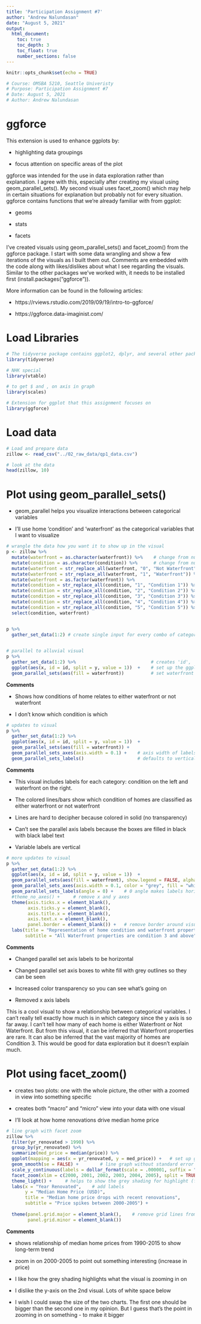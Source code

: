 ```yaml
---
title: 'Participation Assignment #7'
author: "Andrew Nalundasan"
date: "August 5, 2021"
output: 
  html_document:
    toc: true
    toc_depth: 3
    toc_float: true
    number_sections: false
---
```


```r
knitr::opts_chunk$set(echo = TRUE)
```

```r
# Course: OMSBA 5210, Seattle Univeristy
# Purpose: Participation Assignment #7
# Date: August 5, 2021
# Author: Andrew Nalundasan
```

# ggforce

This extension is used to enhance ggplots by: 

+ highlighting data groupings

+ focus attention on specific areas of the plot
    
ggforce was intended for the use in data exploration rather than explanation. I agree with this, especially after creating my visual using geom_parallel_sets(). My second visual uses facet_zoom() which may help in certain situations for explanation but probably not for every situation. ggforce contains functions that we're already familiar with from ggplot: 

+ geoms

+ stats

+ facets

I've created visuals using geom_parallel_sets() and facet_zoom() from the ggforce package. I start with some data wrangling and show a few iterations of the visuals as I built them out. Comments are embedded with the code along with likes/dislikes about what I see regarding the visuals. Similar to the other packages we've worked with, it needs to be installed first (install.packages("ggforce")).

More information can be found in the following articles:

+ https://rviews.rstudio.com/2019/09/19/intro-to-ggforce/

+ https://ggforce.data-imaginist.com/

# Load Libraries

```r
# The tidyverse package contains ggplot2, dplyr, and several other packages
library(tidyverse)

# NHK special
library(vtable)

# to get $ and , on axis in graph
library(scales)

# Extension for ggplot that this assignment focuses on
library(ggforce)
```

# Load data

```r
# Load and prepare data 
zillow <- read_csv("../02_raw_data/qp1_data.csv")

# look at the data
head(zillow, 10)
```

# Plot using geom_parallel_sets() 

+ geom_parallel helps you visualize interactions between categorical variables

+ I'll use home 'condition' and 'waterfront' as the categorical variables that I want to visualize

```r
# wrangle the data how you want it to show up in the visual
p <- zillow %>% 
  mutate(waterfront = as.character(waterfront)) %>%    # change from numerical to character
  mutate(condition = as.character(condition)) %>%      # change from numerical to character
  mutate(waterfront = str_replace_all(waterfront, "0", "Not Waterfront")) %>%   # change binary to actual factor name
  mutate(waterfront = str_replace_all(waterfront, "1", "Waterfront")) %>%       # change binary to actual factor name
  mutate(waterfront = as.factor(waterfront)) %>% 
  mutate(condition = str_replace_all(condition, "1", "Condition 1")) %>%        # update category name for all conditions
  mutate(condition = str_replace_all(condition, "2", "Condition 2")) %>%
  mutate(condition = str_replace_all(condition, "3", "Condition 3")) %>%
  mutate(condition = str_replace_all(condition, "4", "Condition 4")) %>%
  mutate(condition = str_replace_all(condition, "5", "Condition 5")) %>% 
  select(condition, waterfront)


p %>%
  gather_set_data(1:2) # create single input for every combo of categorical variables
  
```

```r
# parallel to alluvial visual
p %>%
  gather_set_data(1:2) %>%                            # creates 'id', 'x', and 'y' columns
  ggplot(aes(x, id = id, split = y, value = 1))  +    # set up the ggplot
  geom_parallel_sets(aes(fill = waterfront))          # set waterfront to be what condition is being mapped to
```

**Comments**

+ Shows how conditions of home relates to either waterfront or not waterfront

+ I don't know which condition is which

```r
# updates to visual
p %>%
  gather_set_data(1:2) %>%
  ggplot(aes(x, id = id, split = y, value = 1))  +
  geom_parallel_sets(aes(fill = waterfront)) +
  geom_parallel_sets_axes(axis.width = 0.1) +    # axis width of labels
  geom_parallel_sets_labels()                    # defaults to vertical rotation
```

**Comments**

+ This visual includes labels for each category: condition on the left and waterfront on the right. 

+ The colored lines/bars show which condition of homes are classified as either waterfront or not waterfront

+ Lines are hard to decipher because colored in solid (no transparency)

+ Can't see the parallel axis labels because the boxes are filled in black with black label text 

+ Variable labels are vertical

```r
# more updates to visual
p %>%
  gather_set_data(1:2) %>%
  ggplot(aes(x, id = id, split = y, value = 1))  +
  geom_parallel_sets(aes(fill = waterfront), show.legend = FALSE, alpha = 0.5) +      # hide legend and make colors transparent
  geom_parallel_sets_axes(axis.width = 0.1, color = "grey", fill = "white") +    # changes outline and fill of parallel set axes
  geom_parallel_sets_labels(angle = 0) +    # 0 angle makes labels horizontal
  #theme_no_axes() +     # remove x and y axes
  theme(axis.ticks.x = element_blank(),
        axis.ticks.y = element_blank(),
        axis.title.x = element_blank(),
        axis.text.x = element_blank(),
        panel.border = element_blank()) +   # remove border around visual
  labs(title = "Representation of home condition and waterfront properties",          # add title and subtitle
       subtitle = "All Waterfront properties are condition 3 and above")
```

**Comments**

+ Changed parallel set axis labels to be horizontal

+ Changed parallel set axis boxes to white fill with grey outlines so they can be seen

+ Increased color transparency so you can see what's going on

+ Removed x axis labels

This is a cool visual to show a relationship between categorical variables. I can't really tell exactly how much is in which category since the y axis is so far away. I can't tell how many of each home is either Waterfront or Not Waterfront. But from this visual, it can be inferred that Waterfront properties are rare. It can also be inferred that the vast majority of homes are Condition 3. This would be good for data exploration but it doesn't explain much. 

# Plot using facet_zoom()

+ creates two plots: one with the whole picture, the other with a zoomed in view into something specific

+ creates both "macro" and "micro" view into your data with one visual

+ I'll look at how home renovations drive median home price 

```r
# line graph with facet zoom
zillow %>% 
  filter(yr_renovated > 1990) %>%   
  group_by(yr_renovated) %>% 
  summarize(med_price = median(price)) %>% 
  ggplot(mapping = aes(x = yr_renovated, y = med_price)) +   # set up ggplot
  geom_smooth(se = FALSE) +        # line graph without standard error
  scale_y_continuous(labels = dollar_format(scale = .000001, suffix = "M", prefix = "")) +    # format y-axis numbers
  facet_zoom(xlim = c(2000, 2001, 2002, 2003, 2004, 2005), split = TRUE) +     # set which years you want to zoom in on 
  theme_light() +     # helps to show the grey shading for highlight (from 2000-2005)
  labs(x = "Year Renovated",    # add labels 
       y = "Median Home Price (USD)",
       title = "Median home price drops with recent renovations",
       subtitle = "Price spikes between 2000-2005") + 
  
  theme(panel.grid.major = element_blank(),    # remove grid lines from the background
        panel.grid.minor = element_blank())
```

**Comments**

+ shows relationship of median home prices from 1990-2015 to show long-term trend

+ zoom in on 2000-2005 to point out something interesting (increase in price)

+ I like how the grey shading highlights what the visual is zooming in on 

+ I dislike the y-axis on the 2nd visual. Lots of white space below

+ I wish I could swap the size of the two charts. The first one should be bigger than the second one in my opinion. But I guess that's the point in zooming in on something - to make it bigger

       